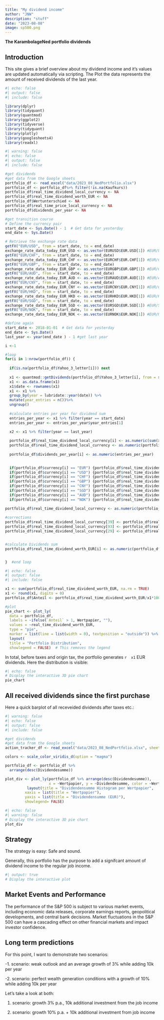```yaml
---
title: "My dividend income"
author: "JNW"
description: "stuff"
date: "2023-08-08"
image: sp500.png
---
```


**The KarambolageNed portfolio dividends**

## Introduction

This site gives a brief overview about my dividend income and it's values are updated automatically via scripting. The Plot the data represents the amount of received dividends of the last year.

```r
#| echo: false
#| output: false
#| include: false

library(dplyr)
library(tidyquant)
library(quantmod)
library(ggplot2)
library(tidyverse)
library(tidyquant)
library(plotly)
library(googlesheets4)
library(readxl)

```

```r
#| warning: false
#| echo: false
#| output: false
#| include: false

#get dividends
#get data from the Google sheets 
portfolio_df <- read_excel("data/2023_08_NedPortfolio.xlsx")
portfolio_df <- portfolio_df%>% filter(!is.na(Kaufkurs))
portfolio_df$real_time_dividend_local_currency <- NA
portfolio_df$real_time_dividend_worth_EUR <- NA
portfolio_df$Wertunterschied <- NA
portfolio_df$real_time_price_local_currency <- NA
portfolio_df$dividends_per_year <- NA

#get transition course 
# Define the currency pair
start_date <- Sys.Date() - 1  # Get data for yesterday
end_date <- Sys.Date()

# Retrieve the exchange rate data
getFX("EUR/USD", from = start_date, to = end_date)
exchange_rate_data_today_EUR_USD <- as.vector(EURUSD$EUR.USD[1]) #EUR/USD
getFX("EUR/CHF", from = start_date, to = end_date)
exchange_rate_data_today_EUR_CHF <- as.vector(EURCHF$EUR.CHF[1]) #EUR/CHF
getFX("EUR/GBP", from = start_date, to = end_date)
exchange_rate_data_today_EUR_GBP <- as.vector(EURGBP$EUR.GBP[1]) #EUR/GBp
getFX("EUR/AUD", from = start_date, to = end_date)
exchange_rate_data_today_EUR_AUD <- as.vector(EURAUD$EUR.AUD[1]) #EUR/AUD
getFX("EUR/CNY", from = start_date, to = end_date)
exchange_rate_data_today_EUR_CNY <- as.vector(EURCNY$EUR.CNY[1]) #EUR/CNY
getFX("EUR/HKD", from = start_date, to = end_date)
exchange_rate_data_today_EUR_HKD <- as.vector(EURHKD$EUR.HKD[1]) #EUR/HKD
getFX("EUR/SGD", from = start_date, to = end_date)
exchange_rate_data_today_EUR_SGD <- as.vector(EURSGD$EUR.SGD[1]) #EUR/SGD
getFX("EUR/NOK", from = start_date, to = end_date)
exchange_rate_data_today_EUR_NOK <- as.vector(EURNOK$EUR.NOK[1]) #EUR/NOK

#define again
start_date <- 2018-01-01  # Get data for yesterday
end_date <- Sys.Date()
last_year <- year(end_date ) - 1 #get last year

i <-1

#loop
for(i in 1:nrow(portfolio_df)) {
   
  if(is.na(portfolio_df$Yahoo_3_letter[i])) next
  
  x1 <- quantmod::getDividends(portfolio_df$Yahoo_3_letter[i], from = start_date, to = end_date)
  x1 <- as.data.frame(x1)
  x1$date <- rownames(x1)
  x1 <- x1 %>%
  group_by(year = lubridate::year(date)) %>%
  mutate(year_entries = n())%>% 
  ungroup()
  
  #calculate entries per year for dividend sum
  entries_per_year <- x1 %>% filter(year == start_date)
  entries_per_year <- entries_per_year$year_entries[1]
    
  x2 <- x1 %>% filter(year == last_year)

  portfolio_df$real_time_dividend_local_currency[i] <- as.numeric(sum(x2[,1]))
  portfolio_df$real_time_dividend_local_currency <- as.numeric(portfolio_df$real_time_dividend_local_currency)
  
  portfolio_df$dividends_per_year[i] <- as.numeric(entries_per_year)

  
  if(portfolio_df$currency[i] == "EUR") {portfolio_df$real_time_dividend_local_currency[i] <- portfolio_df$real_time_dividend_local_currency[i]}
  if(portfolio_df$currency[i] == "USD") {portfolio_df$real_time_dividend_local_currency[i] <- portfolio_df$real_time_dividend_local_currency[i]/exchange_rate_data_today_EUR_USD} #USD
  if(portfolio_df$currency[i] == "CHF") {portfolio_df$real_time_dividend_local_currency[i] <- portfolio_df$real_time_dividend_local_currency[i]/exchange_rate_data_today_EUR_CHF}
  if(portfolio_df$currency[i] == "GBP") {portfolio_df$real_time_dividend_local_currency[i] <- portfolio_df$real_time_dividend_local_currency[i]/exchange_rate_data_today_EUR_GBP} 
  if(portfolio_df$currency[i] == "CNY") {portfolio_df$real_time_dividend_local_currency[i] <- portfolio_df$real_time_dividend_local_currency[i]/exchange_rate_data_today_EUR_CNY} 
  if(portfolio_df$currency[i] == "SGD") {portfolio_df$real_time_dividend_local_currency[i] <- portfolio_df$real_time_dividend_local_currency[i]/exchange_rate_data_today_EUR_SGD} 
  if(portfolio_df$currency[i] == "AUD") {portfolio_df$real_time_dividend_local_currency[i] <- portfolio_df$real_time_dividend_local_currency[i]/exchange_rate_data_today_EUR_AUD} 
  if(portfolio_df$currency[i] == "NOK") {portfolio_df$real_time_dividend_local_currency[i] <- portfolio_df$real_time_dividend_local_currency[i]/exchange_rate_data_today_EUR_NOK} 

portfolio_df$real_time_dividend_local_currency <- as.numeric(portfolio_df$real_time_dividend_local_currency)
  
#corrections 
portfolio_df$real_time_dividend_local_currency[39] <- portfolio_df$real_time_dividend_local_currency[39]/1000 # BP
portfolio_df$real_time_dividend_local_currency[93] <- portfolio_df$real_time_dividend_local_currency[93]/100 # lenovo
portfolio_df$real_time_dividend_local_currency[29] <- portfolio_df$real_time_dividend_local_currency[29]/100 # China Mobile


#calculate Dividends sum
portfolio_df$real_time_dividend_worth_EUR[i] <- as.numeric(portfolio_df$Stück[i])*portfolio_df$real_time_dividend_local_currency[i]


}  #end loop


```

```r
#| echo: false
#| output: false
#| include: false

x1 <- sum(portfolio_df$real_time_dividend_worth_EUR, na.rm = TRUE)
x1 <- round(x1, digits = 0)
portfolio_df$Anteil <- portfolio_df$real_time_dividend_worth_EUR/x1*100

#plot
pie_chart <- plot_ly(
  data = portfolio_df,
  labels = ~ifelse(`Anteil` > 1, Wertpapier, ""),
  values = ~real_time_dividend_worth_EUR,
  type = "pie",
  marker = list(line = list(width = 0), textposition = "outside")) %>%  # Adjust textposition to "outside"
  layout(
  title = "Portfolio Distribution",
  showlegend = FALSE)  # This removes the legend


```

In total, before taxes and origin tax, the portfolio generates `r  x1` EUR dividends. Here the distribution is visible:

```r
#| echo: false
# Display the interactive 3D pie chart
pie_chart

```

## All received dividends since the first purchase

Here a quick barplot of all receveided dividends after taxes etc.:

```r
#| warning: false
#| echo: false
#| output: false
#| include: false

#get dividends
#get data from the Google sheets 
action_tracker_df <- read_excel("data/2023_08_NedPortfolio.xlsx", sheet ="Performance Action tracker" )

colors <- scale_color_viridis_d(option = "magma")

portfolio_df <- portfolio_df %>%
  arrange(desc(Dividendesumme))

plot_div <- plot_ly(portfolio_df %>% arrange(desc(Dividendesumme)),
                    x = ~Wertpapier, y = ~Dividendesumme, color = ~Wertpapier, type = "bar") %>%
          layout(title = "Dividendensumme Histogram per Wertpapier",
         xaxis = list(title = "Wertpapier"),
         yaxis = list(title = "Dividendensumme (EUR)"),
         showlegend= FALSE)

```

```r
#| echo: false
#| warning: false
# Display the interactive 3D pie chart
plot_div

```


## Strategy

The strategy is easy: Safe and sound.

Generally, this portfolio has the purpose to add a signifcant amount of dividend income to the regular job income.

```r
#| output: true
# Display the interactive plot

```

## Market Events and Performance

The performance of the S&P 500 is subject to various market events, including economic data releases, corporate earnings reports, geopolitical developments, and central bank decisions. Market fluctuations in the S&P 500 can have a cascading effect on other financial markets and impact investor confidence.

## Long term predictions

For this point, I want to demonstrate two scenarios:

-1. scenario: weak outlook and an average growth of 3% while adding 10k per year

-2. scenario: perfect wealth generation conditions with a growth of 10% while adding 10k per year

Let's take a look at both:

1.  scenario: growth 3% p.a., 10k additional investment from the job income

2.  scenario: growth 10% p.a. + 10k additional investment from job income
